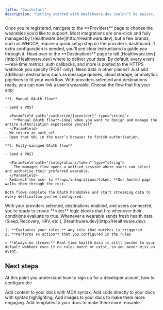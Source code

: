 ```yaml
---
title: "Quickstart"
description: "Getting started with Healthware.dev couldn’t be easier, just create a free account. The moment you sign up, you’ll receive your unique Developer ID and API key, so you can start building right away."
---
```


<Steps>
  <Step title="Configure providers">
    Once you’re registered, navigate to the **Providers** page to choose the wearables you’d like to support. Most integrations are one-click and fully managed by [Healthware.dev](http://Healthware.dev), but a few brands, such as WHOOP, require a quick setup step on the provider’s dashboard. If extra configuration is needed, you’ll see clear instructions to guide you through it.
  </Step>
  <Step title="Configure destinations">
    Head over to the **Destinations** page to tell [Healthware.dev](http://Healthware.dev) where to deliver your data. By default, every event—real-time metrics, auth callbacks, and more is posted to the HTTPS webhook you specify (POST only). Need data in other places? Just add additional destinations such as message queues, cloud storage, or analytics pipelines to fit your workflow.
  </Step>
  <Step title="Connect a wearable">
    With providers selected and destinations ready, you can now link a user’s wearable. Choose the flow that fits your app:

    **1. Manual OAuth flow**

    - Send a POST

      <ParamField path="/authorize/{provider}" type="string">
        **Manual OAuth flow**—ideal when you want to design and manage the entire authorisation experience yourself.
      </ParamField>
    - We return an auth_url.
    - Open that URL in the user’s browser to finish authorisation.

    **2. Fully-managed OAuth flow**

    - Send a POST

      <ParamField path="/integrations/token" type="string">
        The managed flow opens a unified session where users can select and authorise their preferred wearable.
      </ParamField>
    - Redirect the user to **/api/integrations/token. **Our hosted page walks them through the rest.

    Both flows complete the OAuth handshake and start streaming data to every destination you’ve configured.
  </Step>
  <Step title="Write your first rules">
    With your providers selected, destinations enabled, and users connected, you’re ready to create **rules** logic blocks that fire whenever their conditions evaluate to true. Whenever a wearable sends fresh health data (Sleep, Recovery, HRV, etc.), [Healthware.dev](http://Healthware.dev):

    1. **Evaluates your rules.** Any rule that matches is triggered.
    2. **Performs an action** that you configured in the rules

    > **Always-on stream:** Real-time health data is still posted to your default webhook even if no rules match or exist, so you never miss an event.
  </Step>
</Steps>

## Next steps

At this point you understand how to sign up for a developer acount, how to configure the 

<CardGroup cols={2}>
  <Card title="Add Content With MDX" icon="file" href="/essentials/markdown">
    Add content to your docs with MDX syntax.
  </Card>
  <Card title="Add Code Blocks" icon="square-code" href="/essentials/code">
    Add code directly to your docs with syntax highlighting.
  </Card>
  <Card title="Add Images" icon="image" href="/essentials/images">
    Add images to your docs to make them more engaging.
  </Card>
  <Card title="Add Custom Components" icon="puzzle-piece" href="/essentials/reusable-snippets">
    Add templates to your docs to make them more reusable.
  </Card>
</CardGroup>